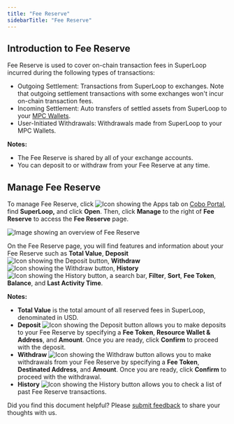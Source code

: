 ```yaml
---
title: "Fee Reserve"
sidebarTitle: "Fee Reserve"
---
```


## Introduction to Fee Reserve

Fee Reserve is used to cover on-chain transaction fees in SuperLoop incurred during the following types of transactions:

- Outgoing Settlement: Transactions from SuperLoop to exchanges. Note that outgoing settlement transactions with some exchanges won't incur on-chain transaction fees.
- Incoming Settlement: Auto transfers of settled assets from SuperLoop to your [MPC Wallets](/en/portal/mpc-wallets/introduction).
- User-Initiated Withdrawals: Withdrawals made from SuperLoop to your MPC Wallets.

**Notes:**
- The Fee Reserve is shared by all of your exchange accounts.
- You can deposit to or withdraw from your Fee Reserve at any time.

## Manage Fee Reserve

To manage Fee Reserve, click <img src="/en/images/common/icon_apps.svg" className="icon" alt="Icon showing the Apps tab"/> on [Cobo Portal](https://portal.cobo.com/login), find **SuperLoop,** and click **Open**. Then, click **Manage** to the right of **Fee Reserve** to access the **Fee Reserve** page.

<img src="/en/images/portal-apps/superloop/fee-reserve.svg" className="screenshot_full_screen" alt="Image showing an overview of Fee Reserve" />

On the Fee Reserve page, you will find features and information about your Fee Reserve such as **Total Value**, **Deposit** <img src="/en/images/common/icon_deposit.svg" className="icon" alt="Icon showing the Deposit button"/>, **Withdraw** <img src="/en/images/common/icon_withdraw.svg" className="icon" alt="Icon showing the Withdraw button"/>, **History** <img src="/en/images/common/icon_view_transactions.svg" className="icon" alt="Icon showing the History button"/>, a search bar, **Filter**, **Sort**, **Fee Token**, **Balance**, and **Last Activity Time**.

**Notes:**
- **Total Value** is the total amount of all reserved fees in SuperLoop, denominated in USD.
- **Deposit** <img src="/en/images/common/icon_deposit.svg" className="icon" alt="Icon showing the Deposit button"/> allows you to make deposits to your Fee Reserve by specifying a **Fee Token**, **Resource Wallet & Address**, and **Amount**. Once you are ready, click **Confirm** to proceed with the deposit.
- **Withdraw** <img src="/en/images/common/icon_withdraw.svg" className="icon" alt="Icon showing the Withdraw button"/> allows you to make withdrawals from your Fee Reserve by specifying a **Fee Token**, **Destinated Address**, and **Amount**. Once you are ready, click **Confirm** to proceed with the withdrawal.
- **History** <img src="/en/images/common/icon_view_transactions.svg" className="icon" alt="Icon showing the History button"/> allows you to check a list of past Fee Reserve transactions.


<Tip>Did you find this document helpful? Please [submit feedback](https://forms.zohopublic.com/cobo/form/DocumentFeedbackForm/formperma/QvLOhxJv1_JMsJ-1dleZ8Itb_7rzN-LtgvsDdxosoVI?referrername=manuals) to share your thoughts with us.</Tip>